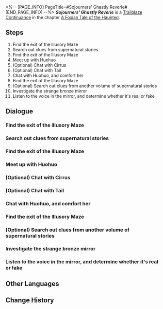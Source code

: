 <%-- [PAGE_INFO]
PageTitle=#Sojourners' Ghastly Reverie#
[END_PAGE_INFO] --%>
{{Stub|Dialogue.}}
{{Mission Infobox
|id            = 2021702
|title         = 
|image         = <!--Mission Sojourners' Ghastly Reverie.png-->
|type          = Trailblaze Continuance
|event_name    = 
|chapter       = A Foxian Tale of the Haunted
|requirements  = {{subst:void|<!--Unknown: {"Type":"Manual"}-->}}
|summary       = <!--official mission summary from Fate's Atlas-->
|characters    = Cirrus; Faraway Voice; Huohuo; Mysterious Voice; Tail; Trailblazer; Unknown Heliobus; Voice From Behind the Door; Voice From the Mirror; Xueyi
|startLocation = [[The Xianzhou Luofu]] - [[Illusory Maze: Furynox]]
|world         = The Xianzhou Luofu
|area          = Illusory Maze: Furynox
|prev          = 
|next          = 
|rewards       = Trailblaze EXP*1,500; Stellar Jade*150; Traveler's Guide*15; Refined Aether*12; Lost Crystal*12; "Dancing Fantasms"*1 { text = "Dancing Fantasms" }; Credit*150,000
}}
'''''Sojourners' Ghastly Reverie''''' is a [[Trailblaze Continuance]] in the chapter [[A Foxian Tale of the Haunted (Continuance)|A Foxian Tale of the Haunted]].

==Steps==
# Find the exit of the Illusory Maze
# Search out clues from supernatural stories
# Find the exit of the Illusory Maze
# Meet up with Huohuo
# (Optional) Chat with Cirrus
# (Optional) Chat with Tail
# Chat with Huohuo, and comfort her
# Find the exit of the Illusory Maze
# (Optional) Search out clues from another volume of supernatural stories
# Investigate the strange bronze mirror
# Listen to the voice in the mirror, and determine whether it's real or fake

<!--
==Gameplay Notes==

--><!--
==Trial Character==

-->
==Dialogue==
{{Stub Dialogue}}

===Find the exit of the Illusory Maze{{subst:void|<!--202170201-->}}===
{{Mission Description|type=continuance|location=Illusory Maze: Furynox|You often see similar news stories about a person getting lost while trying to find another missing person. Unfortunately, today's the day you are destined to be the protagonist of such a story. Gradually, you manage to lose track of even Huohuo. After sizing up a strange bronze mirror for a moment, you are somehow pulled into a realm of illusion. There's walls and doors everywhere, sending you round in circles and disorienting you.<br />According to some of the Xianzhou folk tales you've heard, the outside world will have passed hundreds of years by the time you leave here &mdash; you don't want to spend the rest of your life lost in a maze, so find the exit pronto!}}
{{Dialogue Start}}
:{{tx}}
{{Dialogue End}}

===Search out clues from supernatural stories{{subst:void|<!--202170206-->}}===
{{Mission Description|type=continuance|location=Illusory Maze: Furynox|update|Through Cirrus' guidance, you discover a ripped page from a bizarre story recounting events surrounding the heliobi and the Luofu's general from centuries ago. Its writing style seems to hint at a way to see through the illusory maze.}}
{{Dialogue Start}}
:{{tx}}
{{Dialogue End}}

===Find the exit of the Illusory Maze{{subst:void|<!--202170207-->}}===
{{Dialogue Start}}
:{{tx}}
{{Dialogue End}}

===Meet up with Huohuo{{subst:void|<!--202170209-->}}===
{{Mission Description|type=continuance|location=Illusory Maze: Furynox|update|Cirrus seems unreliable, but following its instructions ultimately leads to Huohuo.<br />Well, if even a Judge would be stuck in an illusion just like you did, then the garden must... No, you decide you don't want to think through whatever's happening in Fyxestroll Garden. Because without any doubt, it will be irredeemably dreadful.}}
{{Dialogue Start}}
:{{tx}}
{{Dialogue End}}

===(Optional) Chat with Cirrus{{subst:void|<!--202170210-->}}===
{{Dialogue Start}}
:{{tx}}
{{Dialogue End}}

===(Optional) Chat with Tail{{subst:void|<!--202170211-->}}===
{{Dialogue Start}}
:{{tx}}
{{Dialogue End}}

===Chat with Huohuo, and comfort her{{subst:void|<!--202170212-->}}===
{{Mission Description|type=continuance|location=Illusory Maze: Furynox|update|Sticking close to you, Cirrus chatters garrulously about the Xianzhou's old grudge against the heliobi while also stealing use of your mouth to sow seeds of discontent among this small, lost team. It'll take everyone working together to get out of this maze. Comfort Huohuo, then find a way out of here together.}}
{{Dialogue Start}}
:{{tx}}
{{Dialogue End}}

===Find the exit of the Illusory Maze{{subst:void|<!--202170213-->}}===
{{Dialogue Start}}
:{{tx}}
{{Dialogue End}}

===(Optional) Search out clues from another volume of supernatural stories{{subst:void|<!--202170219-->}}===
{{Dialogue Start}}
:{{tx}}
{{Dialogue End}}

===Investigate the strange bronze mirror{{subst:void|<!--202170214-->}}===
{{Mission Description|type=continuance|location=Illusory Maze: Furynox|update|Similar to when you came in, there's a bronze mirror emitting a strange sound. Perhaps it's a Judge of the Ten-Lords Commission coming to rescue you; perhaps it's heliobi toying with you like a cornered animal.<br />On the upside, not even monsters can hurt you through a mirror, right? Let's go check it out.}}
{{Dialogue Start}}
:{{tx}}
{{Dialogue End}}

===Listen to the voice in the mirror, and determine whether it's real or fake{{subst:void|<!--202170221-->}}===
{{Mission Description|type=continuance|location=Illusory Maze: Furynox|update|Xueyi's voice comes from the mirror, but it's hard to tell whether these voices are real. Perhaps only someone involved like Huohuo could possibly clarify the truth.}}
{{Dialogue Start}}
:{{tx}}
{{Dialogue End}}

==Other Languages==
{{Other Languages
|en   = Sojourners' Ghastly Reverie
|zhs  = 游园惊梦
|zht  = 遊園驚夢
|ja   = 游園驚夢
|ko   = 유원경몽
|es   = Sustos en el parque
|fr   = Promenade fantasmagorique
|ru   = Прогулка по саду и прерванный сон
|th   = ฝันผวาในสวนเฮี้ยน
|vi   = Ác Mộng Vườn Hoang
|de   = Garten der Albträume
|id   = Mimpi Buruk di Taman
|pt   = Devaneio Lúgubre do Visitante
}}

==Change History==
{{Change History|1.5}}
